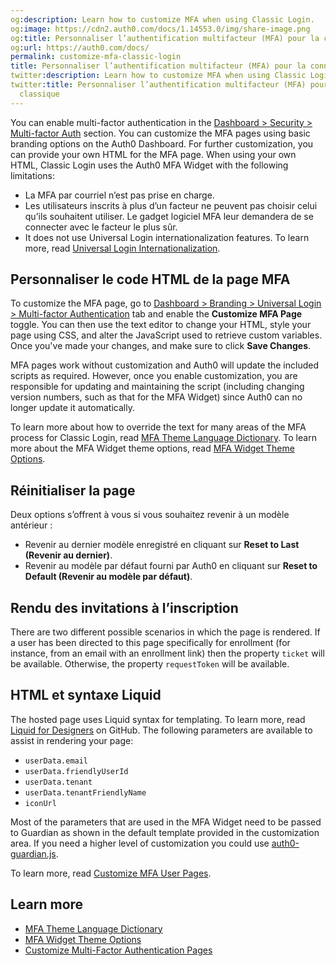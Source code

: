 ```yaml
---
og:description: Learn how to customize MFA when using Classic Login.
og:image: https://cdn2.auth0.com/docs/1.14553.0/img/share-image.png
og:title: Personnaliser l’authentification multifacteur (MFA) pour la connexion classique
og:url: https://auth0.com/docs/
permalink: customize-mfa-classic-login
title: Personnaliser l’authentification multifacteur (MFA) pour la connexion classique
twitter:description: Learn how to customize MFA when using Classic Login.
twitter:title: Personnaliser l’authentification multifacteur (MFA) pour la connexion
  classique
---
```


You can enable <Tooltip tip="Multi-factor authentication (MFA): User authentication process that uses a factor in addition to username and password such as a code via SMS." cta="View Glossary" href="/docs/glossary?term=multi-factor+authentication">multi-factor authentication</Tooltip> in the [Dashboard > Security > Multi-factor Auth](https://manage.auth0.com/#/security/mfa) section. You can customize the MFA pages using basic branding options on the <Tooltip tip="Multi-factor authentication (MFA): User authentication process that uses a factor in addition to username and password such as a code via SMS." cta="View Glossary" href="/docs/glossary?term=Auth0+Dashboard">Auth0 Dashboard</Tooltip>. For further customization, you can provide your own HTML for the MFA page. When using your own HTML, Classic Login uses the Auth0 MFA Widget with the following limitations:

* La MFA par courriel n’est pas prise en charge.
* Les utilisateurs inscrits à plus d’un facteur ne peuvent pas choisir celui qu’ils souhaitent utiliser. Le gadget logiciel MFA leur demandera de se connecter avec le facteur le plus sûr.
* It does not use <Tooltip tip="Universal Login: Your application redirects to Universal Login, hosted on Auth0's Authorization Server, to verify a user's identity." cta="View Glossary" href="/docs/glossary?term=Universal+Login">Universal Login</Tooltip> internationalization features. To learn more, read [Universal Login Internationalization](/docs/customize/internationalization-and-localization/universal-login-internationalization).

## Personnaliser le code HTML de la page MFA

To customize the MFA page, go to [Dashboard > Branding > Universal Login > Multi-factor Authentication](https://manage.auth0.com/#/mfa_page) tab and enable the **Customize MFA Page** toggle. You can then use the text editor to change your HTML, style your page using CSS, and alter the JavaScript used to retrieve custom variables. Once you've made your changes, and make sure to click **Save Changes**.

MFA pages work without customization and Auth0 will update the included scripts as required. However, once you enable customization, you are responsible for updating and maintaining the script (including changing version numbers, such as that for the MFA Widget) since Auth0 can no longer update it automatically.

To learn more about how to override the text for many areas of the MFA process for Classic Login, read [MFA Theme Language Dictionary](/docs/secure/multi-factor-authentication/customize-mfa/mfa-theme-language-dictionary). To learn more about the MFA Widget theme options, read [MFA Widget Theme Options](/docs/secure/multi-factor-authentication/customize-mfa/mfa-widget-theme-options).

## Réinitialiser la page

Deux options s’offrent à vous si vous souhaitez revenir à un modèle antérieur :

* Revenir au dernier modèle enregistré en cliquant sur **Reset to Last (Revenir au dernier)**.
* Revenir au modèle par défaut fourni par Auth0 en cliquant sur **Reset to Default (Revenir au modèle par défaut)**.

## Rendu des invitations à l’inscription

There are two different possible scenarios in which the page is rendered. If a user has been directed to this page specifically for enrollment (for instance, from an email with an enrollment link) then the property `ticket` will be available. Otherwise, the property `requestToken` will be available.

## HTML et syntaxe Liquid

The hosted page uses Liquid syntax for templating. To learn more, read [Liquid for Designers](https://github.com/Shopify/liquid/wiki/Liquid-for-Designers) on GitHub. The following parameters are available to assist in rendering your page:

* `userData.email`
* `userData.friendlyUserId`
* `userData.tenant`
* `userData.tenantFriendlyName`
* `iconUrl`

Most of the parameters that are used in the MFA Widget need to be passed to Guardian as shown in the default template provided in the customization area. If you need a higher level of customization you could use [auth0-guardian.js](https://github.com/auth0/auth0-guardian.js/tree/master/example).

To learn more, read [Customize MFA User Pages](/docs/secure/multi-factor-authentication/customize-mfa).

## Learn more

* [MFA Theme Language Dictionary](/docs/secure/multi-factor-authentication/customize-mfa/mfa-theme-language-dictionary)
* [MFA Widget Theme Options](/docs/secure/multi-factor-authentication/customize-mfa/mfa-widget-theme-options)
* [Customize Multi-Factor Authentication Pages](/docs/secure/multi-factor-authentication/customize-mfa)